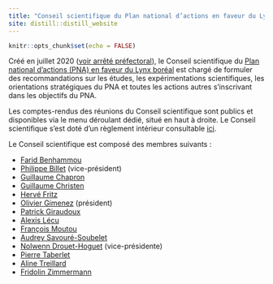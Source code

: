 ```yaml
---
title: "Conseil scientifique du Plan national d’actions en faveur du Lynx boréal"
site: distill::distill_website
---
```


```r
knitr::opts_chunk$set(echo = FALSE)
```

Créé en juillet 2020 ([voir arrêté préfectoral](https://github.com/oliviergimenez/CSPNAlynx/blob/master/documents/arr%C3%AAt%C3%A9_pr%C3%A9fectoral.pdf)), le Conseil scientifique du [Plan national d’actions (PNA) en faveur du Lynx boréal](http://www.bourgogne-franche-comte.developpement-durable.gouv.fr/plan-national-d-actions-en-faveur-du-lynx-a8019.html) est chargé de formuler des recommandations sur les études, les expérimentations scientifiques, les orientations stratégiques du PNA et toutes les actions autres s'inscrivant dans les objectifs du PNA. 

Les comptes-rendus des réunions du Conseil scientifique sont publics et disponibles via le menu déroulant dédié, situé en haut à droite. Le Conseil scientifique s'est doté d'un règlement intérieur consultable [ici](https://github.com/oliviergimenez/CSPNAlynx/blob/master/documents/r%C3%A8glement_int%C3%A9rieur_avril2021.pdf). 

Le Conseil scientifique est composé des membres suivants :

+ [Farid Benhammou](https://ruralites.labo.univ-poitiers.fr/membres/farid-benhammou/) 
+ [Philippe Billet](https://www.univ-lyon3.fr/billet-philippe) (vice-président)  
+ [Guillaume Chapron](https://www.guillaumechapron.info/)  
+ [Guillaume Christen](https://sage.unistra.fr/membres/post-doctorants/christen-guillaume/)
+ [Hervé Fritz](https://scholar.google.com/citations?user=86MFanQAAAAJ&hl=fr)  
+ [Olivier Gimenez](https://oliviergimenez.github.io/) (président)  
+ [Patrick Giraudoux](https://chrono-environnement.univ-fcomte.fr/personnes/annuaire/article/giraudoux-patrick)  
+ [Alexis Lécu](https://scholar.google.fr/scholar?hl=fr&as_sdt=0%2C5&q=Alexis+L%C3%A9cu&btnG=)  
+ [François Moutou](https://scholar.google.fr/scholar?hl=fr&as_sdt=0%2C5&as_ylo=2021&q=Fran%C3%A7ois+Moutou&btnG=)  
+ [Audrey Savouré-Soubelet](https://scholar.google.fr/scholar?hl=fr&as_sdt=0%2C5&as_ylo=2021&q=Audrey+Savour%C3%A9-Soubelet&btnG=)  
+ [Nolwenn Drouet-Hoguet](https://scholar.google.fr/citations?user=UX8u7wMAAAAJ&hl=fr) (vice-présidente)  
+ [Pierre Taberlet](https://scholar.google.com/citations?user=dW64iDkAAAAJ&hl=fr)  
+ [Aline Treillard](https://scholar.google.fr/scholar?hl=fr&as_sdt=0%2C5&q=Aline+Treillard&btnG=)  
+ [Fridolin Zimmermann](https://www.kora.ch/index.php?id=232&L=2)  

